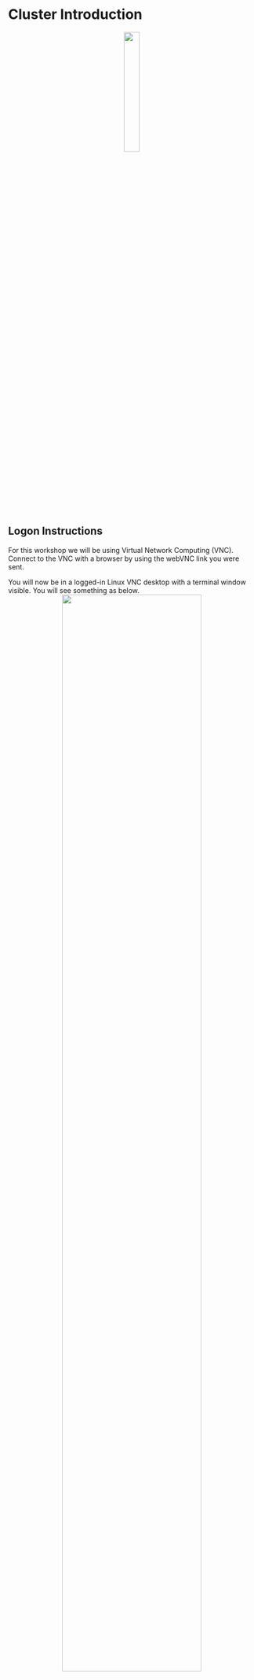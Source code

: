 # Cluster Introduction

<center>![](./figures/cluster.png){width=25%}</center>

## Logon Instructions
For this workshop we will be using Virtual Network Computing (VNC). 
Connect to the VNC with a browser by using the webVNC link you were sent.

You will now be in a logged-in Linux VNC desktop with a terminal window visible. 
You will see something as below. 
<center>![](./figures/logon_pic.png){width=75%}</center>

If you do not see something similar please ask for assistance.

If the VNC is taking up too much/little space of your browser you can use the zoom of your browser to adjust the size. Ensure you can see one whole terminal.

During the first chapters of this session you will be working directly in the terminal window in the VNC. During the latter chapters we will open a plain text editor called [Gedit](https://wiki.gnome.org/Apps/Gedit).

## The Terminal Window
In our case the terminal window looks like the picture below. We are using the terminal window as our shell to interpret our commands to the kernel. Depending on your system and preferences it may look different.

<center>![](./figures/terminal_window.png){width=75%}</center>

You're now ready to start the workshop!

## Load workshop data
Before we get started, we need to copy across some data files to analyse later in the workshop.

In the terminal window, issue the following commands to copy the data into your account:

```bash
cd ~
cp -r /pub14/tea/nsc201/Python_course_data .

```

## Mamba
```r
knitr::include_graphics(path = "figures//mamba_logo.png", auto_pdf = TRUE)
```

This workshop requires some programs. 
These can be difficult to install. 
Instead we have used Mamba forge to install the programs including Jupyter-notebook. 
To learn more about Mamba-forge and how to create your own environment please see the [appendix](#mamba_install).

To set-up your environment for this workshop please run the following code (you must include the full stop and space at the front of the command).

```bash
. usepython
```

You will have successfully activated the environment if you now see `(python)` at the start of your command prompt. 
This indicates you are now in the mamba environment called `python` created by the instructor.

If you are interested in the use script you can look at its contents.

```bash
less /usr/local/bin/usepython
```

__Tip:__ press `q` to quit `less`.

For more about mamba and how to create your own `python` environment please see the [appendix](#mamba_install)